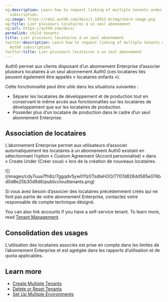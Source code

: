 ```yaml
---
og:description: Learn how to request linking of multiple tenants under a single Auth0
  subscription.
og:image: https://cdn2.auth0.com/docs/1.14553.0/img/share-image.png
og:title: Lier plusieurs locataires à un seul abonnement
og:url: https://auth0.com/docs/
permalink: child-tenants
title: Lier plusieurs locataires à un seul abonnement
twitter:description: Learn how to request linking of multiple tenants under a single
  Auth0 subscription.
twitter:title: Lier plusieurs locataires à un seul abonnement
---
```


Auth0 permet aux clients disposant d’un abonnement Enterprise d’associer plusieurs locataires à un seul abonnement Auth0 (ces locataires liés peuvent également être appelés « locataires enfants »).

Cette fonctionnalité peut être utile dans les situations suivantes :

* Séparer les locataires de développement et de production tout en conservant le même accès aux fonctionnalités sur les locataires de développement que sur les locataires de production.
* Posséder plus d’un locataire de production dans le cadre d’un seul abonnement Enterprise.

## Association de locataires

L’abonnement Enterprise permet aux utilisateurs d’associer automatiquement les locataires à un abonnement Auth0 existant en sélectionnant l’option « Custom Agreement (Accord personnalisé) » dans « Create Under (Créer sous) » lors de la création de nouveaux locataires.

<Frame>![](/images/cdy7uua7fh8z/7ggqdv5yw011z0TsdlaHOO/7707d826dd585e074bd0d8e25b30d9d6/publiccloudtenants.png)</Frame>

Si vous avez besoin d’associer des locataires précédemment créés qui ne font pas partie de votre abonnement Enterprise, contactez votre responsable de compte technique désigné.

<Callout icon="file-lines" color="#0EA5E9" iconType="regular">

You can also link accounts if you have a self-service tenant. To learn more, read [Tenant Management](/docs/get-started/auth0-teams/tenant-management).

</Callout>

## Consolidation des usages

L’utilisation des locataires associés est prise en compte dans les limites de l’abonnement Enterprise et est agrégée dans les rapports d’utilisation et de quota applicables.

## Learn more

* [Create Multiple Tenants](/docs/get-started/auth0-overview/create-tenants/create-multiple-tenants)
* [Delete or Reset Tenants](/docs/troubleshoot/customer-support/manage-subscriptions/delete-or-reset-tenant)
* [Set Up Multiple Environments](/docs/get-started/auth0-overview/create-tenants/set-up-multiple-environments)
